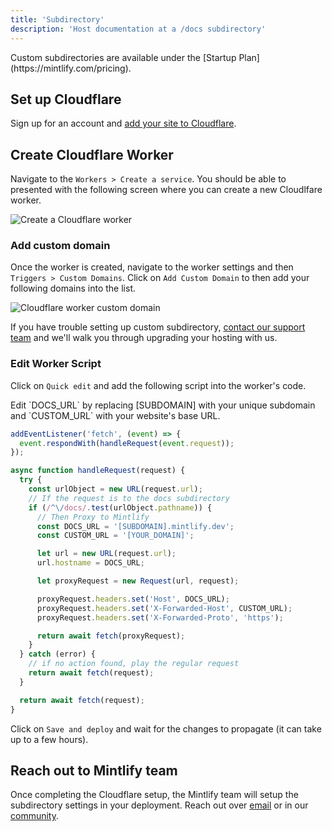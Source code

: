 ```yaml
---
title: 'Subdirectory'
description: 'Host documentation at a /docs subdirectory'
---
```


<Tip>
  Custom subdirectories are available under the [Startup
  Plan](https://mintlify.com/pricing).
</Tip>

## Set up Cloudflare

Sign up for an account and [add your site to Cloudflare](https://developers.cloudflare.com/fundamentals/get-started/setup/add-site/).

## Create Cloudflare Worker

Navigate to the `Workers > Create a service`. You should be able to presented with the following screen where you can create a new Cloudlfare worker.

<Frame>
  <img
    alt="Create a Cloudflare worker"
    src="https://mintlify-assets.b-cdn.net/cloudflare-worker.png"
  />
</Frame>

### Add custom domain

Once the worker is created, navigate to the worker settings and then `Triggers > Custom Domains`. Click on `Add Custom Domain` to then add your following domains into the list.

<Frame>
  <img
    alt="Cloudflare worker custom domain"
    src="https://mintlify-assets.b-cdn.net/cloudflare-worker-custom-domain.png"
  />
</Frame>

If you have trouble setting up custom subdirectory, [contact our support team](mailto:support@mintlify.com) and we'll walk you through upgrading your hosting with us.

### Edit Worker Script

Click on `Quick edit` and add the following script into the worker's code.

<Tip>
  Edit `DOCS_URL` by replacing [SUBDOMAIN] with your unique subdomain and
  `CUSTOM_URL` with your website's base URL.
</Tip>

```javascript
addEventListener('fetch', (event) => {
  event.respondWith(handleRequest(event.request));
});

async function handleRequest(request) {
  try {
    const urlObject = new URL(request.url);
    // If the request is to the docs subdirectory
    if (/^\/docs/.test(urlObject.pathname)) {
      // Then Proxy to Mintlify
      const DOCS_URL = '[SUBDOMAIN].mintlify.dev';
      const CUSTOM_URL = '[YOUR_DOMAIN]';

      let url = new URL(request.url);
      url.hostname = DOCS_URL;

      let proxyRequest = new Request(url, request);

      proxyRequest.headers.set('Host', DOCS_URL);
      proxyRequest.headers.set('X-Forwarded-Host', CUSTOM_URL);
      proxyRequest.headers.set('X-Forwarded-Proto', 'https');

      return await fetch(proxyRequest);
    }
  } catch (error) {
    // if no action found, play the regular request
    return await fetch(request);
  }

  return await fetch(request);
}
```

Click on `Save and deploy` and wait for the changes to propagate (it can take up to a few hours).

## Reach out to Mintlify team

Once completing the Cloudflare setup, the Mintlify team will setup the subdirectory settings in your deployment. Reach out over [email](mailto:support@mintlify.com) or in our [community](https://mintlify.com/community).
